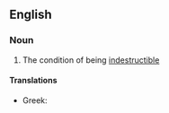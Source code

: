 ==English==

===Noun===
{{en-noun|-}}

# The condition of being [[indestructible]]

====Translations====
{{trans-top|The condition of destructible}}
{{trans-mid}}
* Greek: {{t+|el|αφθαρσία|f}}
{{trans-bottom}}